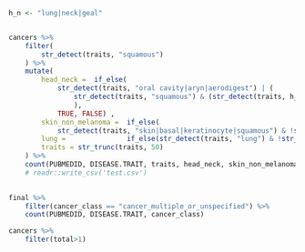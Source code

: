 ```r

h_n <- "lung|neck|geal"


cancers %>% 
    filter(
        str_detect(traits, "squamous")
    ) %>% 
    mutate(
        head_neck =  if_else(
            str_detect(traits, "oral cavity|aryn|aerodigest") | (
                str_detect(traits, "squamous") & (str_detect(traits, h_n) | str_detect(tolower(DISEASE.TRAIT), h_n))
                ), 
            TRUE, FALSE) ,
        skin_non_melanoma =  if_else(
            str_detect(traits, "skin|basal|keratinocyte|squamous") & !str_detect(traits, h_n) & !str_detect(tolower(DISEASE.TRAIT), h_n), TRUE, FALSE),
        lung =               if_else(str_detect(traits, "lung") & !str_detect(traits, "squamous"), TRUE, FALSE),
        traits = str_trunc(traits, 50)
    ) %>% 
    count(PUBMEDID, DISEASE.TRAIT, traits, head_neck, skin_non_melanoma, lung) %>% arrange(head_neck, skin_non_melanoma)
    # readr::write_csv('test.csv')
    
```

```r
final %>% 
    filter(cancer_class == "cancer_multiple_or_unspecified") %>%
    count(PUBMEDID, DISEASE.TRAIT, cancer_class)
```

```r
cancers %>% 
    filter(total>1)
```

